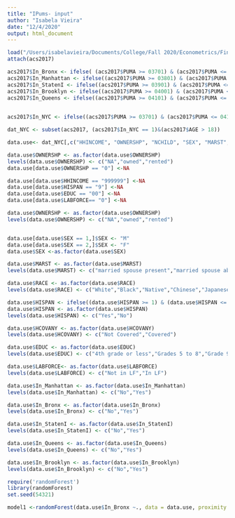 ```yaml
---
title: "IPums- input"
author: "Isabela Vieira"
date: "12/4/2020"
output: html_document
---
```


```r
load("/Users/isabelavieira/Documents/College/Fall 2020/Econometrics/Final Project/FINAL PROJECT/acs2017_full")
attach(acs2017)
```

```r
acs2017$In_Bronx <- ifelse( (acs2017$PUMA >= 03701) & (acs2017$PUMA <= 03710), 1, 0)
acs2017$In_Manhattan <- ifelse((acs2017$PUMA >= 03801) & (acs2017$PUMA <= 03810), 1, 0)
acs2017$In_StatenI <- ifelse((acs2017$PUMA >= 03901) & (acs2017$PUMA <= 03903), 1, 0)
acs2017$In_Brooklyn <- ifelse((acs2017$PUMA >= 04001) & (acs2017$PUMA <=  04018), 1, 0)
acs2017$In_Queens <- ifelse((acs2017$PUMA >= 04101) & (acs2017$PUMA <=  04114), 1, 0)
                              
```

```r
acs2017$In_NYC <- ifelse((acs2017$PUMA >= 03701) & (acs2017$PUMA <= 04114), 1, 0)
```

```r
dat_NYC <- subset(acs2017, (acs2017$In_NYC == 1)&(acs2017$AGE > 18))

```



```r
data.use<- dat_NYC[,c("HHINCOME", "OWNERSHP", "NCHILD", "SEX", "MARST", "RACE", "HISPAN", "HCOVANY", "EDUC", "LABFORCE", "In_Brooklyn", "In_Manhattan", "In_Bronx", "In_StatenI", "In_Queens" )]
```


```r
data.use$OWNERSHP <- as.factor(data.use$OWNERSHP)
levels(data.use$OWNERSHP) <- c("NA","owned","rented")
data.use[data.use$OWNERSHP == "0"] <-NA
```

```r
data.use[data.use$HHINCOME == "999999"] <-NA
data.use[data.use$HISPAN == "9"] <-NA
data.use[data.use$EDUC == "00"] <-NA
data.use[data.use$LABFORCE== "0"] <-NA

```

```r
data.use$OWNERSHP <- as.factor(data.use$OWNERSHP)
levels(data.use$OWNERSHP) <- c("NA","owned","rented")


data.use[data.use$SEX == 1,]$SEX <- "M"
data.use[data.use$SEX == 2,]$SEX <- "F"
data.use$SEX <-as.factor(data.use$SEX)

data.use$MARST <- as.factor(data.use$MARST)
levels(data.use$MARST) <- c("married spouse present","married spouse absent","separated","divorced","widowed","never married")

data.use$RACE <- as.factor(data.use$RACE)
levels(data.use$RACE) <- c("White","Black","Native","Chinese","Japanese", "Other Asian","Other Race", "Bi-racial", "Multi-racial")

data.use$HISPAN <- ifelse((data.use$HISPAN >= 1) & (data.use$HISPAN <= 4), 1, 0)
data.use$HISPAN <- as.factor(data.use$HISPAN)
levels(data.use$HISPAN) <- c("Yes","No")

data.use$HCOVANY <- as.factor(data.use$HCOVANY)
levels(data.use$HCOVANY) <- c("Not Covered","Covered")

data.use$EDUC <- as.factor(data.use$EDUC)
levels(data.use$EDUC) <- c("4th grade or less","Grades 5 to 8","Grade 9","Grade 10","Grade 11","Grade 12", "1 year of college", "2 years of college", "3 years of college", "4 years of college", "5+ years of college")

data.use$LABFORCE<- as.factor(data.use$LABFORCE)
levels(data.use$LABFORCE) <- c("Not in LF","In LF")

data.use$In_Manhattan <- as.factor(data.use$In_Manhattan)
levels(data.use$In_Manhattan) <- c("No","Yes")

data.use$In_Bronx <- as.factor(data.use$In_Bronx)
levels(data.use$In_Bronx) <- c("No","Yes")

data.use$In_StatenI <- as.factor(data.use$In_StatenI)
levels(data.use$In_StatenI) <- c("No","Yes")

data.use$In_Queens <- as.factor(data.use$In_Queens)
levels(data.use$In_Queens) <- c("No","Yes")

data.use$In_Brooklyn <- as.factor(data.use$In_Brooklyn)
levels(data.use$In_Brooklyn) <- c("No","Yes")
```

```r

require('randomForest')
library(randomForest)
set.seed(54321)

model1 <-randomForest(data.use$In_Bronx ~., data = data.use, proximity = TRUE)

```

